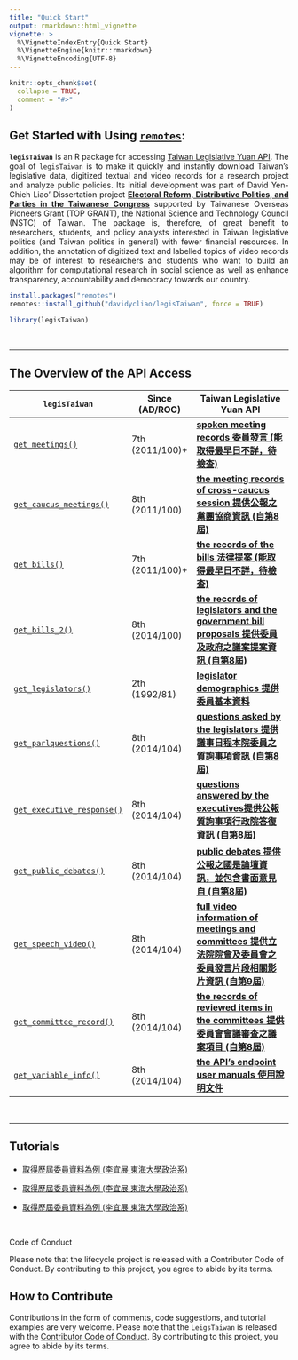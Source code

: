 ```yaml
---
title: "Quick Start"
output: rmarkdown::html_vignette
vignette: >
  %\VignetteIndexEntry{Quick Start}
  %\VignetteEngine{knitr::rmarkdown}
  %\VignetteEncoding{UTF-8}
---
```


```r
knitr::opts_chunk$set(
  collapse = TRUE,
  comment = "#>"
)
```

## Get Started with Using [`remotes`](https://github.com/r-lib/remotes):

<div style="text-align: justify">

**`legisTaiwan`** is an R package for accessing [Taiwan Legislative Yuan API](https://data.ly.gov.tw/index.action). The goal of `legisTaiwan` is to make it quickly and instantly download Taiwan's legislative data, digitized textual 
and video records for a research project and analyze public policies. Its initial development was part of David Yen-Chieh Liao' Dissertation project **[Electoral Reform, Distributive Politics, and Parties in the Taiwanese Congress](https://raw.githack.com/davidycliao/phd-thesis/main/Yen_Chieh_Liao_PhD_Dissertation_Jan_2023.pdf)** supported by Taiwanese Overseas Pioneers Grant (TOP GRANT), the National Science and Technology Council (NSTC) of Taiwan. The package is, therefore, of great benefit to researchers, students, and policy analysts interested in Taiwan legislative politics (and Taiwan politics in general) with fewer financial resources. In addition, the annotation of digitized text and labelled topics of video records may be of interest to researchers and students who want to build an algorithm for computational research in social science as well as enhance transparency, accountability and democracy towards our country.

</div>


```r
install.packages("remotes")
remotes::install_github("davidycliao/legisTaiwan", force = TRUE)
```

```r
library(legisTaiwan)
```

<br> 

-----

## The Overview of the API Access  

<div style="text-align: justify">

| `legisTaiwan`                                                                                                 | Since (AD/ROC)  | Taiwan Legislative Yuan API                                                                                                                                                 |
|---------------------------------------------------------------------------------------------------------------|-----------------|-----------------------------------------------------------------------------------------------------------------------------------------------------------------------------|
| [`get_meetings()`](https://davidycliao.github.io/legisTaiwan/reference/get_bills.html)                        | 7th (2011/100)+ | [**spoken meeting records 委員發言 (能取得最早日不詳，待檢查)**](https://davidycliao.github.io/legisTaiwan/reference/get_bills.html)                                         |
| [`get_caucus_meetings()`](https://davidycliao.github.io/legisTaiwan/reference/get_caucus_meetings.html)       | 8th (2011/100)  | [**the meeting records of cross-caucus session 提供公報之黨團協商資訊 (自第8屆)**](https://data.ly.gov.tw/getds.action?id=8)                                                |
| [`get_bills()`](https://davidycliao.github.io/legisTaiwan/reference/get_bills.html)                           | 7th (2011/100)+ | [**the records of the bills 法律提案 (能取得最早日不詳，待檢查)**](https://davidycliao.github.io/legisTaiwan/reference/get_bills.html)                                       |
| [`get_bills_2()`](https://davidycliao.github.io/legisTaiwan/reference/get_bills_2.html)                       | 8th (2014/100)  | [**the records of legislators and the government bill proposals 提供委員及政府之議案提案資訊 (自第8屆)**](https://data.ly.gov.tw/getds.action?id=1)                        |
| [`get_legislators()`](https://davidycliao.github.io/legisTaiwan/reference/get_legislators.html)               | 2th (1992/81)   | [**legislator demographics 提供委員基本資料**](https://davidycliao.github.io/legisTaiwan/reference/get_legislators.html)                                                  |
| [`get_parlquestions()`](https://davidycliao.github.io/legisTaiwan/reference/get_parlquestions.html)           | 8th (2014/104)  | [**questions asked by the legislators 提供議事日程本院委員之質詢事項資訊 (自第8屆)**](https://davidycliao.github.io/legisTaiwan/reference/get_parlquestions.html)             |
| [`get_executive_response()`](https://davidycliao.github.io/legisTaiwan/reference/get_executive_response.html) | 8th (2014/104)  | [**questions answered by the executives提供公報質詢事項行政院答復資訊 (自第8屆)**](https://davidycliao.github.io/legisTaiwan/reference/get_executive_response.html) |
| [`get_public_debates()`](https://davidycliao.github.io/legisTaiwan/reference/get_public_debates.html)         | 8th (2014/104)  | [**public debates 提供公報之國是論壇資訊，並包含書面意見自 (自第8屆)**](https://davidycliao.github.io/legisTaiwan/reference/get_public_debates.html)                           |
| [`get_speech_video()`](https://davidycliao.github.io/legisTaiwan/reference/get_speech_video.html)             | 8th (2014/104)  | [**full video information of meetings and committees 提供立法院院會及委員會之委員發言片段相關影片資訊 (自第9屆)**](https://data.ly.gov.tw/getds.action?id=148)               |
| [`get_committee_record()`](https://davidycliao.github.io/legisTaiwan/reference/get_speech_video.html)         | 8th (2014/104)  | [**the records of reviewed items in the committees 提供委員會會議審查之議案項目 (自第8屆)**](https://davidycliao.github.io/legisTaiwan/reference/get_speech_video.html)     |
| [`get_variable_info()`](https://davidycliao.github.io/legisTaiwan/reference/get_variable_info.html)           | 8th (2014/104)  | [**the API’s endpoint user manuals 使用說明文件**](https://davidycliao.github.io/legisTaiwan/reference/get_variable_info.html)                                       | 


</div>

<br> 

-----

## Tutorials

+ [取得歷屆委員資料為例 (李宜展 東海大學政治系)](https://davidycliao.github.io/legisTaiwan/articles/get_legislators.html)


+ [取得歷屆委員資料為例 (李宜展 東海大學政治系)](https://davidycliao.github.io/legisTaiwan/articles/get_legislators.html)
+ [取得歷屆委員資料為例 (李宜展 東海大學政治系)](https://davidycliao.github.io/legisTaiwan/articles/get_legislators.html)


<br> 


Code of Conduct

Please note that the lifecycle project is released with a Contributor Code of Conduct. By contributing to this project, you agree to abide by its terms.

## How to Contribute
 
Contributions in the form of comments, code suggestions, and tutorial examples are very welcome. Please note that the `LeigsTaiwan` is released with the [Contributor Code of Conduct](https://github.com/davidycliao/legisTaiwan/blob/master/CONDUCT.md). By contributing to this project, you agree to abide by its terms. 

<br> 

